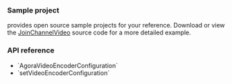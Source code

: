 <PlatformWrapper platform="macos">

### Sample project

<Vg k="COMPANY" /> provides open source sample projects for your reference. Download or view the [JoinChannelVideo](https://github.com/AgoraIO/API-Examples/blob/main/macOS/APIExample/Examples/Basic/JoinChannelVideo) source code for a more detailed example.

### API reference

- <Link to="{{Global.API_REF_MACOS_ROOT_RTC_KIT}}/agoravideoencoderconfiguration">`AgoraVideoEncoderConfiguration`</Link>
- <Link to="{{Global.API_REF_MACOS_ROOT_RTC_ENGINE_KIT}}/setvideoencoderconfiguration(_:)">`setVideoEncoderConfiguration`</Link>

</PlatformWrapper>